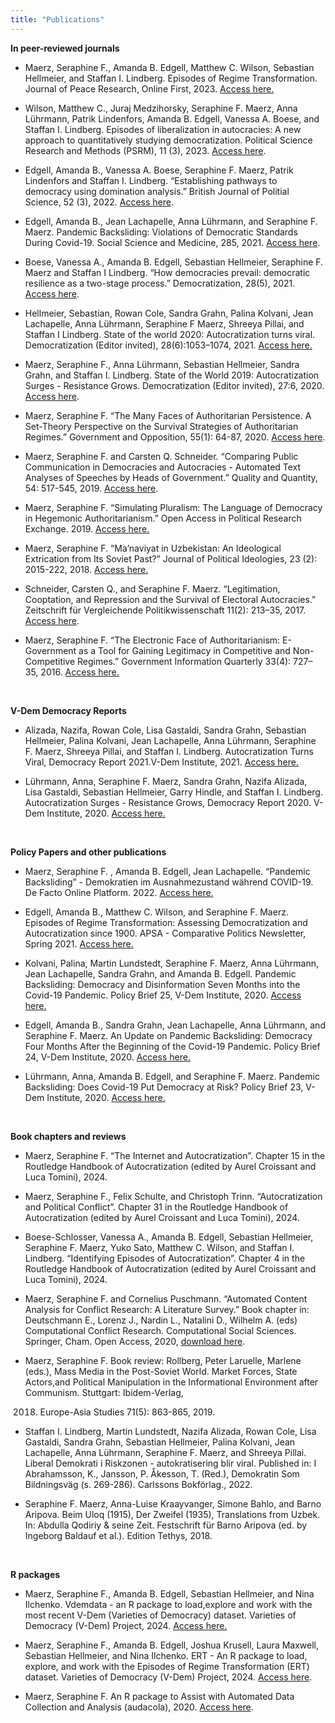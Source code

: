 ```yaml
---
title: "Publications"
---
```


**In peer-reviewed journals**

-   Maerz,
    Seraphine F., Amanda B. Edgell, Matthew C. Wilson, Sebastian Hellmeier,
    and Staffan I. Lindberg. Episodes of Regime Transformation. Journal of Peace Research, Online First, 2023. [Access here.](https://journals.sagepub.com/doi/10.1177/00223433231168192)

-   Wilson,
    Matthew C., Juraj Medzihorsky, Seraphine F. Maerz, Anna Lührmann,
    Patrik Lindenfors, Amanda B. Edgell, Vanessa A. Boese, and Staffan I.
    Lindberg. Episodes of liberalization in autocracies: A new approach to
    quantitatively studying democratization. Political Science Research and Methods (PSRM), 11 (3), 2023. [Access here](https://www.cambridge.org/core/journals/political-science-research-and-methods/article/episodes-of-liberalization-in-autocracies-a-new-approach-to-quantitatively-studying-democratization/CD86064BF11FEEC8BD9354921E3C9BE3).

-   Edgell, Amanda B., Vanessa A. Boese, Seraphine F. Maerz, Patrik Lindenfors and Staffan I. Lindberg. "Establishing pathways to democracy using domination analysis." British Journal of Politial Science, 52 (3), 2022. [Access here](https://doi.org/10.1017/S000712342100020X).

-   Edgell,
    Amanda B., Jean Lachapelle, Anna Lührmann, and Seraphine F. Maerz.
    Pandemic Backsliding: Violations of Democratic Standards During
    Covid-19. Social Science and Medicine, 285, 2021. [Access here](https://www.sciencedirect.com/science/article/pii/S0277953621005761?via%3Dihub).

-   Boese, Vanessa A., Amanda B. Edgell, Sebastian Hellmeier, Seraphine F. Maerz and Staffan I Lindberg. "How democracies prevail: democratic resilience as a two-stage process." Democratization, 28(5), 2021. [Access here](https://www.tandfonline.com/doi/full/10.1080/13510347.2021.1891413).

-   Hellmeier,
    Sebastian, Rowan Cole, Sandra Grahn, Palina Kolvani, Jean Lachapelle,
    Anna Lührmann, Seraphine F Maerz, Shreeya Pillai, and Staffan I
    Lindberg. State of the world 2020: Autocratization turns viral. Democratization (Editor invited), 28(6):1053–1074, 2021. [Access here.](https://doi.org/10.1080/13510347.2021.1922390)

-   Maerz,
    Seraphine F., Anna Lührmann, Sebastian Hellmeier, Sandra Grahn, and
    Staffan I. Lindberg. State of the World 2019: Autocratization Surges -
    Resistance Grows. Democratization (Editor invited), 27:6, 2020. [Access here](https://www.tandfonline.com/doi/full/10.1080/13510347.2020.1758670). 

-   Maerz,
    Seraphine F. “The Many Faces of Authoritarian Persistence. A Set-Theory
    Perspective on the Survival Strategies of Authoritarian Regimes.” Government and Opposition, 55(1): 64-87, 2020. [Access here](https://www.cambridge.org/core/journals/government-and-opposition/article/many-faces-of-authoritarian-persistence-a-settheory-perspective-on-the-survival-strategies-of-authoritarian-regimes/7FCA47E0A5C484EB18A0744E04641886#.W2Lpf83Xnic.twitter).

-   Maerz,
    Seraphine F. and Carsten Q. Schneider. "Comparing Public Communication
    in Democracies and Autocracies - Automated Text Analyses of Speeches by
    Heads of Government." Quality and Quantity, 54: 517-545, 2019. [Access here](http://link.springer.com/article/10.1007/s11135-019-00885-7).

-   Maerz, Seraphine F. “Simulating Pluralism: The Language of Democracy in Hegemonic Authoritarianism.” Open Access in Political Research Exchange. 2019. [Access here.](https://doi.org/10.1080/2474736X.2019.1605834)

-   Maerz, Seraphine F. “Ma’naviyat in Uzbekistan: An Ideological Extrication from Its Soviet Past?” Journal of Political Ideologies, 23 (2): 2015-222, 2018. [Access here.](http://dx.doi.org/10.1080/13569317.2018.1419448)

-   Schneider,
    Carsten Q., and Seraphine F. Maerz. “Legitimation, Cooptation, and
    Repression and the Survival of Electoral Autocracies.” Zeitschrift für Vergleichende Politikwissenschaft 11(2): 213–35, 2017. [Access here](http://link.springer.com/article/10.1007/s12286-017-0332-2).

-   Maerz,
    Seraphine F. “The Electronic Face of Authoritarianism: E-Government as a
    Tool for Gaining Legitimacy in Competitive and Non-Competitive
    Regimes.” Government Information Quarterly 33(4): 727–35, 2016. [Access here.](http://www.sciencedirect.com/science/article/pii/S0740624X16301484)

\

**V-Dem Democracy Reports**

-   Alizada, Nazifa, Rowan
    Cole, Lisa Gastaldi, Sandra Grahn, Sebastian Hellmeier, Palina Kolvani,
    Jean Lachapelle, Anna Lührmann, Seraphine F. Maerz, Shreeya Pillai, and
    Staffan I. Lindberg. Autocratization Turns Viral, Democracy Report
    2021.V-Dem Institute, 2021. [Access here.](https://www.v-dem.net/en/)

-   Lührmann,
    Anna, Seraphine F. Maerz, Sandra Grahn, Nazifa Alizada, Lisa Gastaldi,
    Sebastian Hellmeier, Garry Hindle, and Staffan I. Lindberg.
    Autocratization Surges - Resistance Grows, Democracy Report 2020. V-Dem
    Institute, 2020. [Access here.](https://www.v-dem.net/en/)

\

**Policy Papers and other publications**

-   Maerz, Seraphine F. , Amanda B. Edgell, Jean Lachapelle. "Pandemic Backsliding" - Demokratien im Ausnahmezustand während COVID-19. De Facto Online Platform. 2022. [Access here.](https://www.defacto.expert/2022/03/29/pandemic-backsliding-demokratien-im-ausnahmezustand-waehrend-covid-19/)

-   Edgell,
    Amanda B., Matthew C. Wilson, and Seraphine F. Maerz. Episodes of
    Regime Transformation: Assessing Democratization and Autocratization
    since 1900. APSA - Comparative Politics Newsletter, Spring 2021. [Access here.](https://www.comparativepoliticsnewsletter.org/wp-content/uploads/2021/05/2021_spring.pdf)

-   Kolvani,
    Palina, Martin Lundstedt, Seraphine F. Maerz, Anna Lührmann, Jean
    Lachapelle, Sandra Grahn, and Amanda B. Edgell. Pandemic Backsliding:
    Democracy and Disinformation Seven Months into the Covid-19 Pandemic. Policy Brief 25, V-Dem Institute, 2020. [Access here.](https://www.v-dem.net/en/) 

-   Edgell,
    Amanda B., Sandra Grahn, Jean Lachapelle, Anna Lührmann, and Seraphine
    F. Maerz. An Update on Pandemic Backsliding: Democracy Four Months After
    the Beginning of the Covid-19 Pandemic. Policy Brief 24, V-Dem Institute, 2020. [Access here.](https://www.v-dem.net/en/) 

-   Lührmann, Anna, Amanda B. Edgell, and Seraphine F. Maerz. Pandemic Backsliding: Does Covid-19 Put Democracy at Risk? Policy Brief 23, V-Dem Institute, 2020. [Access here.](https://www.v-dem.net/en/publications/briefing-papers/) 

\

**Book chapters and reviews**

-   Maerz, Seraphine F. "The Internet and Autocratization". Chapter 15 in the Routledge Handbook of Autocratization (edited by Aurel Croissant and Luca Tomini), 2024. 

-   Maerz, Seraphine F., Felix Schulte, and Christoph Trinn. "Autocratization and Political Conflict". Chapter 31 in the Routledge Handbook of Autocratization (edited by Aurel Croissant and Luca Tomini), 2024. 

-   Boese-Schlosser,
    Vanessa A., Amanda B. Edgell, Sebastian Hellmeier, Seraphine F. Maerz,
    Yuko Sato, Matthew C. Wilson, and Staffan I. Lindberg. "Identifying
    Episodes of Autocratization". Chapter 4 in the Routledge Handbook of Autocratization (edited by Aurel Croissant and Luca Tomini), 2024. 

-   Maerz,
    Seraphine F. and Cornelius Puschmann. "Automated Content Analysis for
    Conflict Research: A Literature Survey." Book chapter in: Deutschmann
    E., Lorenz J., Nardin L., Natalini D., Wilhelm A. (eds) Computational
    Conflict Research. Computational Social Sciences. Springer, Cham. Open Access, 2020, [download here](https://link.springer.com/content/pdf/10.1007%2F978-3-030-29333-8.pdf).

-   Maerz, Seraphine F. Book review:
    Rollberg, Peter Laruelle, Marlene (eds.), Mass Media in the Post-Soviet
    World. Market Forces, State Actors,and Political Manipulation in the
    Informational Environment after Communism. Stuttgart: Ibidem-Verlag,
    2018. Europe-Asia Studies 71(5): 863-865, 2019.

-   Staffan
     I. Lindberg, Martin Lundstedt, Nazifa Alizada, Rowan Cole, Lisa
    Gastaldi, Sandra Grahn, Sebastian Hellmeier, Palina Kolvani, Jean
    Lachapelle, Anna Lührmann, Seraphine F. Maerz, and Shreeya Pillai.
    Liberal Demokrati i Riskzonen - autokratisering blir viral. Published
    in: I Abrahamsson, K., Jansson, P. Åkesson, T. (Red.), Demokratin Som
    Bildningsväg (s. 269-286). Carlssons Bokförlag., 2022.

-   Seraphine F. Maerz, Anna-Luise Kraayvanger, Simone Bahlo, and Barno Aripova. Beim Uloq (1915), Der Zweifel (1935), Translations from Uzbek. In: Abdulla Qodiriy & seine Zeit. Festschrift für Barno Aripova (ed. by Ingeborg Baldauf et al.). Edition Tethys, 2018.

\

**R packages**

-   Maerz,
    Seraphine F., Amanda B. Edgell, Sebastian Hellmeier, and Nina Ilchenko.
    Vdemdata - an R package to load,explore and work with the most recent
    V-Dem (Varieties of Democracy) dataset. Varieties of Democracy (V-Dem)
    Project, 2024. [Access here.](https://github.com/vdeminstitute/vdemdata) 

-   Maerz,
    Seraphine F., Amanda B. Edgell, Joshua Krusell, Laura Maxwell,
    Sebastian Hellmeier, and Nina Ilchenko. ERT - An R package to load,
    explore, and work with the Episodes of Regime Transformation (ERT)
    dataset. Varieties of Democracy (V-Dem) Project, 2024. [Access here](https://github.com/vdeminstitute/ERT).  

-   Maerz, Seraphine F. An R package to Assist with Automated Data Collection and Analysis (audacola), 2020. [Access here](https://github.com/SeraphineM/audacola).  
